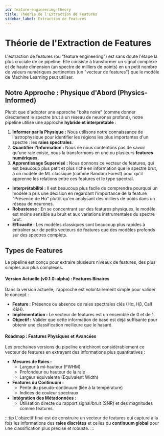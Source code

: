 ```yaml
---
id: feature-engineering-theory
title: Théorie de l'Extraction de Features
sidebar_label: Extraction de Features
---
```


<!-- ajouter des exemples, graphique et un peu plus d'explication sur le code, mais bon pour le moment -->


# <FontAwesomeIcon icon={faCubes} /> Théorie de l'Extraction de Features

L'extraction de features (ou "feature engineering") est sans doute l'étape la plus cruciale de ce pipeline. Elle consiste à transformer un signal complexe et de haute dimension (un spectre de milliers de points) en un petit nombre de valeurs numériques pertinentes (un "vecteur de features") que le modèle de Machine Learning peut utiliser.

## <FontAwesomeIcon icon={faLightbulb} /> Notre Approche : Physique d'Abord (Physics-Informed)

Plutôt que d'adopter une approche "boîte noire" (comme donner directement le spectre brut à un réseau de neurones profond), notre pipeline utilise une approche **hybride et interprétable** :

1.  **Informer par la Physique :** Nous utilisons notre connaissance de l'astrophysique pour identifier les régions les plus importantes d'un spectre : les **raies spectrales**.
2.  **Quantifier l'Information :** Nous ne nous contentons pas de savoir qu'une raie existe, nous la transformons en une ou plusieurs **features numériques**.
3.  **Apprentissage Supervisé :** Nous donnons ce vecteur de features, qui est beaucoup plus petit et plus riche en information que le spectre brut, à un modèle de ML classique (comme Random Forest) pour qu'il apprenne les relations entre ces features et le type spectral.

<Admonition type="info" title="Avantages de cette approche">
  <ul>
    <li><strong>Interprétabilité :</strong> Il est beaucoup plus facile de comprendre pourquoi un modèle a pris une décision en regardant l'importance de la feature "Présence de Hα" plutôt qu'en analysant des milliers de poids dans un réseau de neurones.</li>
    <li><strong>Robustesse :</strong> En se concentrant sur des features physiques, le modèle est moins sensible au bruit et aux variations instrumentales du spectre brut.</li>
    <li><strong>Efficacité :</strong> Les modèles classiques sont beaucoup plus rapides à entraîner sur de petits vecteurs de features que des modèles profonds sur des spectres complets.</li>
  </ul>
</Admonition>

## <FontAwesomeIcon icon={faAtom} /> Types de Features

Le pipeline est conçu pour extraire plusieurs niveaux de features, des plus simples aux plus complexes.

#### Version Actuelle (v0.1.0-alpha) : Features Binaires

Dans la version actuelle, l'approche est volontairement simple pour valider le concept :

-   **Feature :** Présence ou absence de raies spectrales clés (Hα, Hβ, CaII K&H).
-   **Implémentation :** Le vecteur de features est un ensemble de 0 et de 1.
-   **Objectif :** Valider que cette information de base est déjà suffisante pour obtenir une classification meilleure que le hasard.

#### Roadmap : Features Physiques et Avancées

Les prochaines versions du pipeline enrichiront considérablement ce vecteur de features en extrayant des informations plus quantitatives :

-   **Mesures de Raies :**
    -   Largeur à mi-hauteur (FWHM)
    -   Profondeur ou hauteur de la raie
    -   Largeur équivalente (Equivalent Width)
-   **Features du Continuum :**
    -   Pente du pseudo-continuum (liée à la température)
    -   Indices de couleur spectraux
-   **Intégration des Métadonnées :**
    -   Utilisation directe du rapport signal/bruit (SNR) et des magnitudes comme features.

:::tip
L'objectif final est de construire un vecteur de features qui capture à la fois les informations des **raies discrètes** et celles du **continuum global** pour une classification plus précise et robuste.
:::